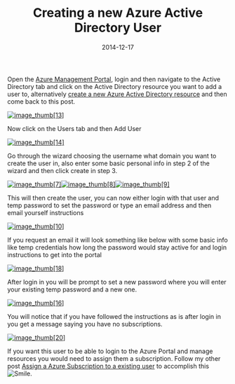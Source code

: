 ﻿---
title: 'Creating a new Azure Active Directory User'
date: 2014-12-17
tags: ['Azure', 'Azure Active Directory']
draft: false
summary: 'Open the Azure Management Portal, login and then navigate to the Active Directory tab and click on the Active Directory resource you want to add a user to, alternatively create a new Azure Active Directory resource and then come back to this post.'
---


Open the [Azure Management Portal](https://manage.windowsazure.com/), login and then navigate to the Active Directory tab and click on the Active Directory resource you want to add a user to, alternatively [create a new Azure Active Directory resource](http://blogs.technet.com/b/ad/archive/2013/11/08/creating-and-managing-multiple-windows-azure-active-directories.aspx) and then come back to this post.
 
[![image_thumb\[13\]](https://gordonbeeming.com/blog/binaries/stream/image-jpg/image/1000/0/b013b4d3d436ddab12ba89248df6a5abdcadb5bb/785fca89-24e6-4e64-8367-c18a54618fc5.png "image_thumb[13]")](https://gordonbeeming.com/blog/binaries/stream/image-jpg/image/1000/0/b013b4d3d436ddab12ba89248df6a5abdcadb5bb/ce22ed47-8325-4d7b-9763-b9d516e8c383.png)
 
Now click on the Users tab and then Add User
 
[![image_thumb\[14\]](https://gordonbeeming.com/blog/binaries/stream/image-jpg/image/1000/0/437a4da9f0e99247a7eb9386a7d6f15b4bf176a1/ffbc3fe5-7860-4a80-9999-dd99c3864936.png "image_thumb[14]")](https://gordonbeeming.com/blog/binaries/stream/image-jpg/image/1000/0/437a4da9f0e99247a7eb9386a7d6f15b4bf176a1/c36c898c-802b-4c9d-84f8-7c809f626646.png)
 
Go through the wizard choosing the username what domain you want to create the user in, also enter some basic personal info in step 2 of the wizard and then click create in step 3.
 
[![image_thumb\[7\]](https://gordonbeeming.com/blog/binaries/stream/image-jpg/image/1000/0/59b40110b1f181b41554ae7d8f6b1cc0b8dc676e/e1032475-d615-48a1-8b98-cf11f51b175b.png "image_thumb[7]")](https://gordonbeeming.com/blog/binaries/stream/image-jpg/image/1000/0/59b40110b1f181b41554ae7d8f6b1cc0b8dc676e/1958ec19-41e2-45b9-ba50-8674aa46af19.png)[![image_thumb\[8\]](https://gordonbeeming.com/blog/binaries/stream/image-jpg/image/1000/0/323de015c06b34fc9225377cbc6cbcf927538268/37ff951a-f201-49a3-89b5-2c65331fa340.png "image_thumb[8]")](https://gordonbeeming.com/blog/binaries/stream/image-jpg/image/1000/0/323de015c06b34fc9225377cbc6cbcf927538268/bdba8cfd-9114-46d7-83ec-64cf27d9f2be.png)[![image_thumb\[9\]](https://gordonbeeming.com/blog/binaries/stream/image-jpg/image/1000/0/50721314025a6f236b2b01a778453ec9e7b3824f/fb4631e7-763a-4669-83dd-58b42e943325.png "image_thumb[9]")](https://gordonbeeming.com/blog/binaries/stream/image-jpg/image/1000/0/50721314025a6f236b2b01a778453ec9e7b3824f/e958309e-2df3-48c1-834a-a862c59fcf58.png)
 
This will then create the user, you can now either login with that user and temp password to set the password or type an email address and then email yourself instructions
 
[![image_thumb\[10\]](https://gordonbeeming.com/blog/binaries/stream/image-jpg/image/1000/0/f170be26c1aab7bf4b8a51bdc3d4a52fd14795cf/4f794532-d76e-426d-9ef5-12dc8825a488.png "image_thumb[10]")](https://gordonbeeming.com/blog/binaries/stream/image-jpg/image/1000/0/f170be26c1aab7bf4b8a51bdc3d4a52fd14795cf/28de596f-5d95-445a-a5b9-8529843bc27b.png)
 
If you request an email it will look something like below with some basic info like temp credentials how long the password would stay active for and login instructions to get into the portal
 
[![image_thumb\[18\]](https://gordonbeeming.com/blog/binaries/stream/image-jpg/image/1000/0/cc11a39d368a0854a279d4513b8f6b522db11631/7e083966-f1ab-416d-9461-574601594734.png "image_thumb[18]")](https://gordonbeeming.com/blog/binaries/stream/image-jpg/image/1000/0/cc11a39d368a0854a279d4513b8f6b522db11631/c4c4cd4d-b204-4c77-8fc2-b87812fac7a1.png)
 
After login in you will be prompt to set a new password where you will enter your existing temp password and a new one.
 
[![image_thumb\[16\]](https://gordonbeeming.com/blog/binaries/stream/image-jpg/image/1000/0/e836a8459beb3a0cb09fd02dbdc16eff6becbdf5/e2e8327c-dbff-4214-80cd-2d63c2584765.png "image_thumb[16]")](https://gordonbeeming.com/blog/binaries/stream/image-jpg/image/1000/0/e836a8459beb3a0cb09fd02dbdc16eff6becbdf5/073a9383-d01a-4eee-888c-25533fb9e0c6.png)
 
You will notice that if you have followed the instructions as is after login in you get a message saying you have no subscriptions. 
 
[![image_thumb\[20\]](https://gordonbeeming.com/blog/binaries/stream/image-jpg/image/1000/0/cc5e3d0ba3f3feb7c272692b2805d2e280841209/dfadd4f6-a050-4969-8866-f211d6a8a366.png "image_thumb[20]")](https://gordonbeeming.com/blog/binaries/stream/image-jpg/image/1000/0/cc5e3d0ba3f3feb7c272692b2805d2e280841209/a76528a3-14d3-49de-9dce-ccbc87f909a5.png)
 
If you want this user to be able to login to the Azure Portal and manage resources you would need to assign them a subscription. Follow my other post [Assign a Azure Subscription to a existing user](https://gordonbeeming.com/blog/post/assign-a-azure-subscription-to-a-existing-user) to accomplish this ![Smile](https://gordonbeeming.com/images/emoticons/smile.svg).

